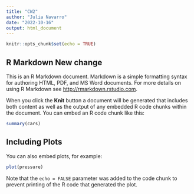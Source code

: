 ```yaml
---
title: "CW2"
author: "Julia Navarro"
date: "2022-10-16"
output: html_document
---
```

    
```r
knitr::opts_chunk$set(echo = TRUE)
```

## R Markdown New change


       
This is an R Markdown document. Markdown is a simple formatting syntax for authoring HTML, PDF, and MS Word documents. For more details on using R Markdown see <http://rmarkdown.rstudio.com>.

When you click the **Knit** button a document will be generated that includes both content as well as the output of any embedded R code chunks within the document. You can embed an R code chunk like this:

```r
summary(cars)
```

## Including Plots

You can also embed plots, for example:

```r
plot(pressure)
```

Note that the `echo = FALSE` parameter was added to the code chunk to prevent printing of the R code that generated the plot.
